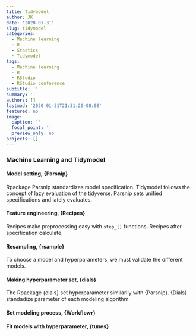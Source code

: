 ```yaml
---
title: Tidymodel
author: JK
date: '2020-01-31'
slug: tidymodel
categories:
  - Machine learning
  - R
  - Stastics
  - Tidymodel
tags:
  - Machine learning
  - R
  - RStudio
  - RStudio conference
subtitle: ''
summary: ''
authors: []
lastmod: '2020-01-31T21:31:20-08:00'
featured: no
image:
  caption: ''
  focal_point: ''
  preview_only: no
projects: []
---
```


### Machine Learning and Tidymodel  

#### Model setting, {Parsnip}  
Rpackage Parsnip standardizes model specification. Tidymodel follows the concept of lazy evaluation of the tidyverse. Parsnip sets unified specifications and lately evaluates.  

#### Feature engineering, {Recipes}  

Recipes make preprocessing easy with ```step_()``` functions. Recipes after specification calculate.  


#### Resampling, {rsample}  

To choose a model and hyperparameters, we must validate the different models.  

#### Making hyperparameter set, {dials}

The Rpackage {dials} set hyperparameter similarily with {Parsnip}. {Dials} standadize parameter of each modeling algorithm. 

#### Set modeling process, {Workflowr}  

#### Fit models with hyperparameter, {tunes}

